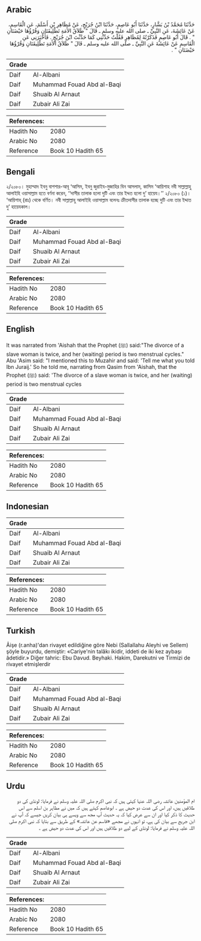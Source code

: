 ## Arabic


<div dir="rtl" lang="ar" style={{fontSize:'larger',backgroundColor:'#f8f9fa',padding:20}}>
حَدَّثَنَا مُحَمَّدُ بْنُ بَشَّارٍ، حَدَّثَنَا أَبُو عَاصِمٍ، حَدَّثَنَا ابْنُ جُرَيْجٍ، عَنْ مُظَاهِرِ بْنِ أَسْلَمَ، عَنِ الْقَاسِمِ، عَنْ عَائِشَةَ، عَنِ النَّبِيِّ ـ صلى الله عليه وسلم ـ قَالَ ‏"‏ طَلاَقُ الأَمَةِ تَطْلِيقَتَانِ وَقُرْؤُهَا حَيْضَتَانِ ‏"‏ ‏.‏ قَالَ أَبُو عَاصِمٍ فَذَكَرْتُهُ لِمُظَاهِرٍ فَقُلْتُ حَدِّثْنِي كَمَا حَدَّثْتَ ابْنَ جُرَيْجٍ ‏.‏ فَأَخْبَرَنِي عَنِ الْقَاسِمِ عَنْ عَائِشَةَ عَنِ النَّبِيِّ ـ صلى الله عليه وسلم ـ قَالَ ‏"‏ طَلاَقُ الأَمَةِ تَطْلِيقَتَانِ وَقُرْؤُهَا حَيْضَتَانِ ‏"‏ ‏.‏
</div>
<div style={{backgroundColor:'#f8f9fa',padding:20, marginBottom: 10}}><table> <thead> <tr> <th>Grade</th> <th></th> </tr> </thead> <tbody> <tr><td>Daif</td><td>Al-Albani</td></tr><tr><td>Daif</td><td>Muhammad Fouad Abd al-Baqi</td></tr><tr><td>Daif</td><td>Shuaib Al Arnaut</td></tr><tr><td>Daif</td><td>Zubair Ali Zai</td></tr></tbody></table><table> <thead> <tr> <th>References:</th> <th></th> </tr> </thead> <tbody><tr><td>Hadith No</td><td>2080</td></tr><tr><td>Arabic No</td><td>2080</td></tr><tr><td>Reference</td><td>Book 10 Hadith 65</td></tr></tbody></table></div>

## Bengali


<div dir="ltr" lang="bn" style={{fontSize:'larger',backgroundColor:'#f8f9fa',padding:20}}>
২/২০৮০। মুহাম্মাদ ইবনু বাশশার-আবূ ‘আসিম, ইবনু জুরাইয-মুজাহির বিন আসলাম, কাসিম ‘আয়িশাহ নবী সাল্লাল্লাহু আলাইহি ওয়াসাল্লাম হতে বর্ণনা করেন, ‘‘দাসীর তালাক হলো দুটি এবং তার ইদ্দত হলো দু’ হায়েয।’’ ২/২০৮০ (১)। ‘আয়িশাহ্ (রাঃ) থেকে বর্ণিত। নবী সাল্লাল্লাহু আলাইহি ওয়াসাল্লাম বলেনঃ ক্রীতদাসীর তালাক হচ্ছে দুটি এবং তার ইদ্দাত দু’ হায়েযকাল।
</div>
<div style={{backgroundColor:'#f8f9fa',padding:20, marginBottom: 10}}><table> <thead> <tr> <th>Grade</th> <th></th> </tr> </thead> <tbody> <tr><td>Daif</td><td>Al-Albani</td></tr><tr><td>Daif</td><td>Muhammad Fouad Abd al-Baqi</td></tr><tr><td>Daif</td><td>Shuaib Al Arnaut</td></tr><tr><td>Daif</td><td>Zubair Ali Zai</td></tr></tbody></table><table> <thead> <tr> <th>References:</th> <th></th> </tr> </thead> <tbody><tr><td>Hadith No</td><td>2080</td></tr><tr><td>Arabic No</td><td>2080</td></tr><tr><td>Reference</td><td>Book 10 Hadith 65</td></tr></tbody></table></div>

## English


<div dir="ltr" lang="en" style={{fontSize:'larger',backgroundColor:'#f8f9fa',padding:20}}>
It was narrated from 'Aishah that the Prophet (ﷺ) said:"The divorce of a slave woman is twice, and her (waiting) period is two menstrual cycles." Abu 'Asim said: "I mentioned this to Muzahir and said: 'Tell me what you told Ibn Juraij.' So he told me, narrating from Qasim from 'Aishah, that the Prophet (ﷺ) said: 'The divorce of a slave woman is twice, and her (waiting) period is two menstrual cycles
</div>
<div style={{backgroundColor:'#f8f9fa',padding:20, marginBottom: 10}}><table> <thead> <tr> <th>Grade</th> <th></th> </tr> </thead> <tbody> <tr><td>Daif</td><td>Al-Albani</td></tr><tr><td>Daif</td><td>Muhammad Fouad Abd al-Baqi</td></tr><tr><td>Daif</td><td>Shuaib Al Arnaut</td></tr><tr><td>Daif</td><td>Zubair Ali Zai</td></tr></tbody></table><table> <thead> <tr> <th>References:</th> <th></th> </tr> </thead> <tbody><tr><td>Hadith No</td><td>2080</td></tr><tr><td>Arabic No</td><td>2080</td></tr><tr><td>Reference</td><td>Book 10 Hadith 65</td></tr></tbody></table></div>

## Indonesian


<div dir="ltr" lang="id" style={{fontSize:'larger',backgroundColor:'#f8f9fa',padding:20}}>

</div>
<div style={{backgroundColor:'#f8f9fa',padding:20, marginBottom: 10}}><table> <thead> <tr> <th>Grade</th> <th></th> </tr> </thead> <tbody> <tr><td>Daif</td><td>Al-Albani</td></tr><tr><td>Daif</td><td>Muhammad Fouad Abd al-Baqi</td></tr><tr><td>Daif</td><td>Shuaib Al Arnaut</td></tr><tr><td>Daif</td><td>Zubair Ali Zai</td></tr></tbody></table><table> <thead> <tr> <th>References:</th> <th></th> </tr> </thead> <tbody><tr><td>Hadith No</td><td>2080</td></tr><tr><td>Arabic No</td><td>2080</td></tr><tr><td>Reference</td><td>Book 10 Hadith 65</td></tr></tbody></table></div>

## Turkish


<div dir="ltr" lang="tr" style={{fontSize:'larger',backgroundColor:'#f8f9fa',padding:20}}>
Âişe (r.anha)'dan rivayet edildiğine göre Nebi (Sallallahu Aleyhi ve Sellem) şöyle buyurdu, demiştir: «Cariye'nin talâkı ikidir, iddeti de iki kez aybaşı âdetidir.» Diğer tahric: Ebu Davud. Beyhaki. Hakim, Darekutni ve Tirmizi de rivayet etmişlerdir
</div>
<div style={{backgroundColor:'#f8f9fa',padding:20, marginBottom: 10}}><table> <thead> <tr> <th>Grade</th> <th></th> </tr> </thead> <tbody> <tr><td>Daif</td><td>Al-Albani</td></tr><tr><td>Daif</td><td>Muhammad Fouad Abd al-Baqi</td></tr><tr><td>Daif</td><td>Shuaib Al Arnaut</td></tr><tr><td>Daif</td><td>Zubair Ali Zai</td></tr></tbody></table><table> <thead> <tr> <th>References:</th> <th></th> </tr> </thead> <tbody><tr><td>Hadith No</td><td>2080</td></tr><tr><td>Arabic No</td><td>2080</td></tr><tr><td>Reference</td><td>Book 10 Hadith 65</td></tr></tbody></table></div>

## Urdu


<div dir="rtl" lang="ur" style={{fontSize:'larger',backgroundColor:'#f8f9fa',padding:20}}>
ام المؤمنین عائشہ رضی اللہ عنہا کہتی ہیں کہ نبی اکرم صلی اللہ علیہ وسلم نے فرمایا: لونڈی کی دو طلاقیں ہیں، اور اس کی عدت دو حیض ہے ۔ ابوعاصم کہتے ہیں کہ میں نے مظاہر بن اسلم سے اس حدیث کا ذکر کیا اور ان سے عرض کیا کہ یہ حدیث آپ مجھ سے ویسے ہی بیان کریں جیسے کہ آپ نے ابن جریج سے بیان کی ہے، تو انہوں نے مجھے «قاسم عن عائشہ» کے طریق سے بتایا کہ نبی اکرم صلی اللہ علیہ وسلم نے فرمایا: لونڈی کے لیے دو طلاقیں ہیں اور اس کی عدت دو حیض ہے ۔
</div>
<div style={{backgroundColor:'#f8f9fa',padding:20, marginBottom: 10}}><table> <thead> <tr> <th>Grade</th> <th></th> </tr> </thead> <tbody> <tr><td>Daif</td><td>Al-Albani</td></tr><tr><td>Daif</td><td>Muhammad Fouad Abd al-Baqi</td></tr><tr><td>Daif</td><td>Shuaib Al Arnaut</td></tr><tr><td>Daif</td><td>Zubair Ali Zai</td></tr></tbody></table><table> <thead> <tr> <th>References:</th> <th></th> </tr> </thead> <tbody><tr><td>Hadith No</td><td>2080</td></tr><tr><td>Arabic No</td><td>2080</td></tr><tr><td>Reference</td><td>Book 10 Hadith 65</td></tr></tbody></table></div>